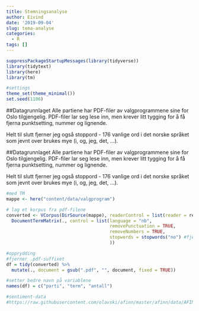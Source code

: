 ```yaml
---
title: Stemningsanalyse
author: Eivind
date: '2019-09-04'
slug: tema-analyse
categories:
  - R
tags: []
---
```




```r
suppressPackageStartupMessages(library(tidyverse))
library(tidytext)
library(here)
library(tm)

#settings
theme_set(theme_minimal())
set.seed(1106)
```

##Datagrunnlaget
Alle partiene har PDF-filer av valgprogrammene sine for Oslo tilgjengelig. PDF-filer lar seg lese inn, men krever litt tygging for å få fjerna punktsetting, nummer og lignende. 

Helt til slutt fjerner jeg også stoppord - 176 vanlige ord i det norske språket som jevnt over brukes mye (i, og, jeg, det, ...). 

##Datagrunnlaget
Alle partiene har PDF-filer av valgprogrammene sine for Oslo tilgjengelig. PDF-filer lar seg lese inn, men krever litt tygging for å få fjerna punktsetting, nummer og lignende. 

Helt til slutt fjerner jeg også stoppord - 176 vanlige ord i det norske språket som jevnt over brukes mye (i, og, jeg, det, ...). 

```r
#med TM
mappe <- here("content/data/valgprogram")

# lag et korpus fra pdf-filene
converted <- VCorpus(DirSource(mappe), readerControl = list(reader = readPDF, language = "nb")) %>% 
  DocumentTermMatrix(., control = list(language = "nb", 
                                       removePunctuation = TRUE,
                                       removeNumbers = TRUE,
                                       stopwords = stopwords("no") #fjerner stoppord 
                                       ))

#opprydding
#fjerner .pdf-suffixet
df = tidy(converted) %>%
  mutate(., document = gsub(".pdf", "", document, fixed = TRUE))

#setter bedre navn på variablene
names(df) = c("parti", "term", "antall")

#sentiment-data
#https://raw.githubusercontent.com/olavski/afinn/master/afinn/data/AFINN-no-165.txt


```

